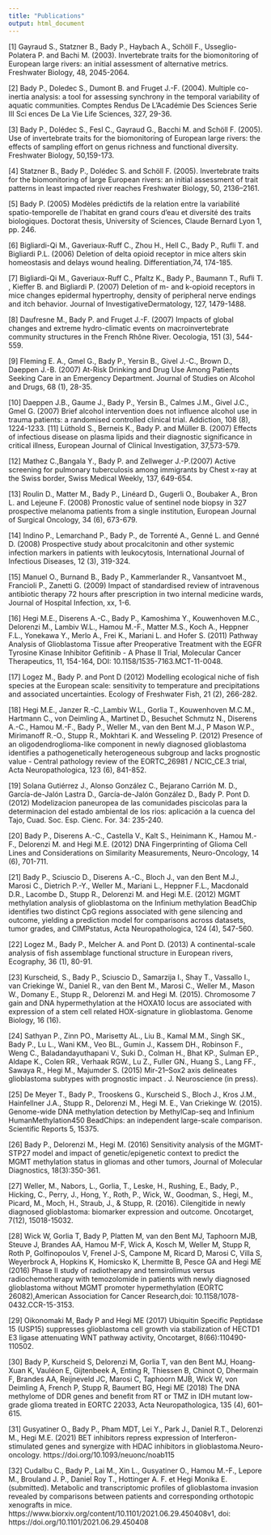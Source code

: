 ```yaml
---
title: "Publications"
output: html_document
---
```


[1] Gayraud S., Statzner B., Bady P., Haybach A., Schöll F., Usseglio-Polatera P. and Bachi M. (2003). Invertebrate traits for the biomonitoring of European large rivers: an initial assessment of alternative metrics. Freshwater Biology, 48, 2045-2064. 

[2] Bady P., Doledec S., Dumont B. and Fruget J.-F. (2004). Multiple co-inertia analysis: a tool for assessing synchrony in the temporal variability of aquatic communities. Comptes Rendus De L'Académie Des Sciences Serie III Sci ences De La Vie Life Sciences, 327, 29-36. 

[3] Bady P., Dolédec S., Fesl C., Gayraud G., Bacchi M. and Schöll F. (2005). Use of invertebrate traits for the biomonitoring of European large rivers: the effects of sampling effort on genus richness and functional diversity. Freshwater Biology, 50,159-173. 

[4] Statzner B., Bady P., Dolédec S. and Schöll F. (2005). Invertebrate traits for the biomonitoring of large European rivers: an initial assessment of trait patterns in least impacted river reaches Freshwater Biology, 50, 2136–2161. 

[5] Bady P. (2005) Modèles prédictifs de la relation entre la variabilité spatio-temporelle de l’habitat en grand cours d’eau et diversité des traits biologiques. Doctorat thesis, University of Sciences, Claude Bernard Lyon 1, pp. 246. 

[6] Bigliardi-Qi M., Gaveriaux-Ruff C., Zhou H., Hell C., Bady P., Rufli T. and Bigliardi P.L. (2006) Deletion of delta opioid receptor in mice alters skin homeostasis and delays wound healing. Differentiation,74, 174-185. 

[7] Bigliardi-Qi M., Gaveriaux-Ruff C., Pfaltz K., Bady P., Baumann T., Rufli T. , Kieffer B. and Bigliardi P. (2007) Deletion of m- and k-opioid receptors in mice changes epidermal hypertrophy, density of peripheral nerve endings and itch behavior. Journal of InvestigativeDermatology, 127, 1479-1488. 

[8] Daufresne M., Bady P. and Fruget J.-F. (2007) Impacts of global changes and extreme hydro-climatic events on macroinvertebrate community structures in the French Rhône River. Oecologia, 151 (3), 544-559. 

[9] Fleming E. A., Gmel G., Bady P., Yersin B., Givel J.-C., Brown D., Daeppen J.-B. (2007) At-Risk Drinking and Drug Use Among Patients Seeking Care in an Emergency Department. Journal of Studies on Alcohol and Drugs, 68 (1), 28-35. 

[10] Daeppen J.B., Gaume J., Bady P., Yersin B., Calmes J.M., Givel J.C., Gmel G. (2007) Brief alcohol intervention does not influence alcohol use in trauma patients: a randomised controlled clinical trial. Addiction, 108 (8), 1224-1233. 
[11] Lüthold S., Berneis K., Bady P. and Müller B. (2007) Effects of infectious disease on plasma lipids and their diagnostic significance in critical illness, European Journal of Clinical Investigation, 37,573-579. 

[12] Mathez C.,Bangala Y., Bady P. and Zellweger J.-P.(2007) Active screening for pulmonary tuberculosis among immigrants by Chest x-ray at the Swiss border, Swiss Medical Weekly, 137, 649-654. 

[13] Roulin D., Matter M., Bady P., Linéard D., Gugerli O., Boubaker A., Bron L. and Lejeune F. (2008) Pronostic value of sentinel node biopsy in 327 prospective melanoma patients from a single institution, European Journal of Surgical Oncology, 34 (6), 673-679. 

[14] Indino P., Lemarchand P., Bady P., de Torrenté A., Genné L. and Genné D. (2008) Prospective study about procalcitonin and other systemic infection markers in patients with leukocytosis, International Journal of Infectious Diseases, 12 (3), 319-324. 

[15] Manuel O., Burnand B., Bady P., Kammerlander R., Vansantvoet M., Francioli P., Zanetti G. (2009) Impact of standardised review of intravenous antibiotic therapy 72 hours after prescription in two internal medicine wards, Journal of Hospital Infection, xx, 1-6. 

[16] Hegi M.E., Diserens A.-C., Bady P., Kamoshima Y., Kouwenhoven M.C., Delorenzi M., Lambiv  W.L., Hamou M.-F., Matter M.S., Koch A., Heppner F.L., Yonekawa Y., Merlo A., Frei K., Mariani L. and Hofer S. (2011) Pathway Analysis of Glioblastoma Tissue after Preoperative Treatment with the EGFR Tyrosine Kinase Inhibitor Gefitinib - A Phase II Trial, Molecular Cancer Therapeutics, 11, 154-164, DOI: 10.1158/1535-7163.MCT-11-0048. 

[17] Logez M., Bady P. and Pont D (2012) Modelling ecological niche of fish species at the European scale: sensitivity to temperature and precipitations and associated uncertainties. Ecology of Freshwater Fish, 21 (2), 266-282. 

[18] Hegi M.E., Janzer R.-C.,Lambiv W.L., Gorlia T., Kouwenhoven M.C.M., Hartmann C., von Deimling A., Martinet D., Besuchet Schmutz N., Diserens A.-C., Hamou M.-F., Bady P., Weller M., van den Bent M.J., P Mason W.P., Mirimanoff R.-O., Stupp R., Mokhtari K. and Wesseling P. (2012) Presence of an oligodendroglioma-like component in newly diagnosed glioblastoma identifies a pathogenetically heterogeneous subgroup and lacks prognostic value - Central pathology review of the EORTC_26981 / NCIC_CE.3 trial, Acta Neuropathologica, 123 (6), 841-852. 

[19] Solana Gutiérrez J., Alonso González C., Bejarano Carrión M. D., García-de-Jalón Lastra D., García-de-Jalón González D., Bady P. Pont D. (2012) Modelizacion paneuropea de las comunidades piscicolas para la determinacion del estado ambiental de los rios: aplicación a la cuenca del Tajo, Cuad. Soc. Esp. Cienc. For. 34: 235-240. 

[20] Bady P., Diserens A.-C., Castella V., Kalt S., Heinimann K., Hamou M.-F., Delorenzi M. and Hegi M.E. (2012) DNA Fingerprinting of Glioma Cell Lines and Considerations on Similarity Measurements, Neuro-Oncology, 14 (6), 701-711. 

[21] Bady P., Sciuscio D., Diserens A.-C., Bloch J., van den Bent M.J., Marosi C., Dietrich P.-Y., Weller M., Mariani L., Heppner F.L., Macdonald D.R., Lacombe D., Stupp R., Delorenzi M. and Hegi M.E. (2012) MGMT methylation analysis of glioblastoma on the Infinium methylation BeadChip identifies two distinct CpG regions associated with gene silencing and outcome, yielding a prediction model for comparisons across datasets, tumor grades, and CIMPstatus, Acta Neuropathologica, 124 (4), 547-560. 

[22] Logez M., Bady P., Melcher A. and Pont D. (2013) A continental-scale analysis of fish assemblage functional structure in European rivers, Ecography, 36 (1), 80-91. 

[23] Kurscheid, S., Bady P., Sciuscio D., Samarzija I., Shay T., Vassallo I., van Criekinge W., Daniel R., van den Bent M., Marosi C., Weller M., Mason W., Domany E., Stupp R., Delorenzi M. and Hegi M. (2015). Chromosome 7 gain and DNA hypermethylation at the HOXA10 locus are associated with expression of a stem cell related HOX-signature in glioblastoma. Genome Biology, 16 (16). 

[24] Sathyan P., Zinn PO., Marisetty AL., Liu B., Kamal M.M., Singh SK., Bady P., Lu L., Wani KM., Veo BL., Gumin J., Kassem DH., Robinson F., Weng C., Baladandayuthapani V., Suki D., Colman H., Bhat KP., Sulman EP., Aldape K., Colen RR., Verhaak RGW., Lu Z., Fuller GN., Huang S., Lang FF., Sawaya R., Hegi M., Majumder S. (2015) Mir-21–Sox2 axis delineates glioblastoma subtypes with prognostic impact . J. Neuroscience (in press).

[25] De Meyer T., Bady P., Trooskens G., Kurscheid S., Bloch J., Kros J.M., Hainfellner  J.A., Stupp R., Delorenzi M., Hegi M. E., Van Criekinge W. (2015). Genome-wide DNA methylation detection by MethylCap-seq and Infinium HumanMethylation450 BeadChips: an independent large-scale comparison. Scientific Reports 5, 15375.

[26] Bady P., Delorenzi M., Hegi M. (2016) Sensitivity analysis of the MGMT-STP27 model and impact of genetic/epigenetic context to predict the MGMT methylation status in gliomas and other tumors, Journal of Molecular Diagnostics, 18(3):350-361.

[27] Weller, M., Nabors, L., Gorlia, T., Leske, H., Rushing, E., Bady, P., Hicking, C., Perry, J., Hong, Y., Roth, P., Wick, W., Goodman, S., Hegi, M., Picard, M., Moch, H., Straub, J., & Stupp, R. (2016). Cilengitide in newly diagnosed glioblastoma: biomarker expression and outcome. Oncotarget, 7(12), 15018-15032.

[28] Wick W, Gorlia T, Bady P, Platten M, van den Bent MJ, Taphoorn MJB, Steuve J, Brandes AA, Hamou M-F, Wick A, Kosch M, Weller M, Stupp R, Roth P, Golfinopoulos V, Frenel J-S, Campone M, Ricard D, Marosi C, Villa S, Weyerbrock A, Hopkins K, Homicsko K, Lhermitte B, Pesce GA and Hegi ME (2016) Phase II study of radiotherapy and temsirolimus versus radiochemotherapy with temozolomide in patients with newly diagnosed glioblastoma without MGMT promoter hypermethylation (EORTC 26082),American Association for Cancer Research,doi: 10.1158/1078-0432.CCR-15-3153.

[29] Oikonomaki M, Bady P and Hegi ME (2017) Ubiquitin Specific Peptidase 15 (USP15) suppresses glioblastoma cell growth via stabilization of HECTD1 E3 ligase attenuating WNT pathway activity, Oncotarget, 8(66):110490-110502.

[30] Bady P, Kurscheid S, Delorenzi M, Gorlia T, van den Bent MJ, Hoang-Xuan K, Vauléon E, Gijtenbeek A, Enting R, Thiessen B, Chinot O, Dhermain F, Brandes AA, Reijneveld JC, Marosi C, Taphoorn MJB, Wick W, von Deimling A, French P, Stupp R, Baumert BG, Hegi ME (2018) The DNA methylome of DDR genes and benefit from RT or TMZ in IDH mutant low-grade glioma treated in EORTC 22033, Acta Neuropathologica, 135 (4), 601–615. 

[31] Gusyatiner O., Bady P., Pham MDT, Lei Y., Park J., Daniel R.T., Delorenzi M., Hegi M.E. (2021) BET inhibitors repress expression of Interferon-stimulated genes and synergize with HDAC inhibitors in glioblastoma.Neuro-oncology. https://doi.org/10.1093/neuonc/noab115

[32] Cudalbu C., Bady P., Lai M., Xin L., Gusyatiner O., Hamou M.-F., Lepore M., Brouland J. P., Daniel Roy T., Hottinger A. F. et Hegi Monika E. (submitted). Metabolic and transcriptomic profiles of glioblastoma invasion revealed by comparisons between patients and corresponding orthotopic xenografts in mice. https://www.biorxiv.org/content/10.1101/2021.06.29.450408v1, doi: https://doi.org/10.1101/2021.06.29.450408






